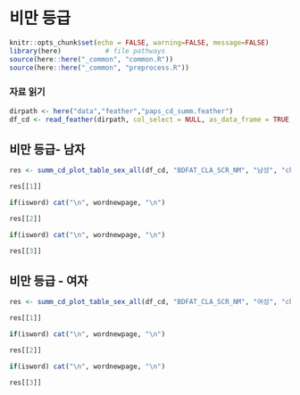 # 비만 등급


```r
knitr::opts_chunk$set(echo = FALSE, warning=FALSE, message=FALSE)
library(here)           # file pathways
source(here::here("_common", "common.R"))
source(here::here("_common", "preprocess.R"))
```


### 자료 읽기

```r
dirpath <- here("data","feather","paps_cd_summ.feather")
df_cd <- read_feather(dirpath, col_select = NULL, as_data_frame = TRUE, mmap = TRUE)
```

## 비만 등급- 남자

```r
res <- summ_cd_plot_table_sex_all(df_cd, "BDFAT_CLA_SCR_NM", "남성", "chapter3")
```

```r
res[[1]]
```

```r
if(isword) cat("\n", wordnewpage, "\n")
```

```r
res[[2]]
```

```r
if(isword) cat("\n", wordnewpage, "\n")
```

```r
res[[3]]
```


## 비만 등급 - 여자

```r
res <- summ_cd_plot_table_sex_all(df_cd, "BDFAT_CLA_SCR_NM", "여성", "chapter3")
```

```r
res[[1]]
```

```r
if(isword) cat("\n", wordnewpage, "\n")
```

```r
res[[2]]
```

```r
if(isword) cat("\n", wordnewpage, "\n")
```

```r
res[[3]]
```
